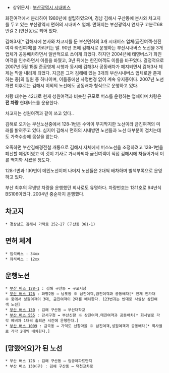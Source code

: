 * 상위문서 : [[부산광역시 시내버스]]

화진여객에서 분리하여 1980년에 설립하였으며, 경남 김해시 구산동에 본사와 차고지를 두고 있는 부산광역시 면허의 시내버스 업체. 면허지는 부산광역시 연제구 고분로68번길 2 (연산동)로 되어 있다.

김해3사[* 김해시에 본사와 차고지를 둔 부산면허의 3개 시내버스 업체(금진여객·한진여객·화진여객)를 가리키는 말. 90년 초에 김해시로 운행하는 부산시내버스 노선을 3개 업체가 공동배차하면서 일반적으로 쓰이게 되었다. 하지만 2004년에 태영버스가 화진여객을 인수하면서 이름을 바꿨고, 3년 뒤에는 한진여객도 이름을 바꾸었다. 결정적으로 2007년 5월 15일 준공영제 시행과 동시에 김해3사 공동배차가 폐지되면서 김해3사 체제는 막을 내리게 되었다. 지금은 그저 김해에 있는 3개의 부산시내버스 업체로만 존재하는 중]의 일원 중 하나이며, 이들중에선 사명변경 없이 계속 유지중이다.  2007년 노선개편 이후로는 김해시 이외의 노선에도 공동배차 형식으로 운행하고 있다.

차량 대수는 42대로 현재 성원여객과 비슷한 규모로 버스를 운행하는 업체이며 차량은 '''전 차량''' 현대버스를 운용한다. 

차고지는 성원여객과 같이 쓰고 있다.. 
 
김해로 오가는 부산노선중에서 128-1번은 수익이 무지막지한 노선이라 금진여객의 미래를 밝혀주고 있다. 심지어 김해시 면허의 시내방면 노선들과 노선 대부분이 겹치는데도 가축수송에 몸살을 앓는다.

오죽하면 부산김해경전철 개통으로 김해시 자체에서 버스노선을 조정하려고 128-1번을 폐선할 예정이였고 이 것이 기사로 가시화되자 금진여객이 직접 김해시에 처들어가서 이 를 백지화 시켰을 정도다. 

128-1번과 130번이 메인노선이며 나머지 노선들은 2대씩 배차하며 별책부록으로 운영하고 있다.

부산 최후의 무냉방 차량을 운행했던 회사로도 유명하다. 차량번호는 1311호로 94년식 BS106이었다. 2004년 중순까지 운행했다.

== 차고지 ==
 * 경상남도 김해시 가락로 252-27 (구산동 361-1)

== 면허 체계 ==
 * 입석버스 : 34xx
 * 좌석버스 : 12xx

== 운행노선 ==
 * [[부산 버스 128-1]] : 김해 구산동 ↔ 구포시장
 * [[부산 버스 126]] : 화명2동 ↔ 남포동 ※ 삼진여객,금진여객과 공동배차[* 전체 인가대수 중에서 성원여객이 3대, 금진여객이 2대를 배차한다. 123번과는 반대로 사실상 삼진여객 노선]
 * [[부산 버스 130]] : 김해 구산동 ↔ 부산대학교
 * [[부산 버스 555]] : 강서구청 ↔ 부산신항 ※ 삼진여객,태진여객과 공동배차[* 회사별로 각각 예비차 1대씩 출퇴근 시간에 운행한다.] 
 * [[부산 버스 1009]] : 금곡동 ↔ 가덕도 선창마을 ※ 삼진여객,성원여객과 공동배차[* 회사별로 각각 2대씩 배차한다.]

== [망했어요]가 된 노선 ==
 * 부산 버스 128 : 김해 구산동 ↔ 엄궁아파트단지
 * 부산 버스 130(구) : 김해 구산동 ↔ 덕천교차로

